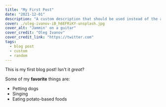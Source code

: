 ```yaml
---
title: "My First Post"
date: "2021-12-01"
description: "A custom description that should be used instead of the auto-blurb"
cover: ./oleg-ivanov-iB_h6EFRiKY-unsplash.jpg
cover_alt: "Jammin' on a guitar"
cover_credit: "Oleg Ivanov"
cover_credit_link: "https://twitter.com"
tags:
  - blog post
  - custom
  - random
---
```


This is my first blog post! Isn't it _great_?

Some of my **favorite** things are:

- Petting dogs
- Singing
- Eating potato-based foods
